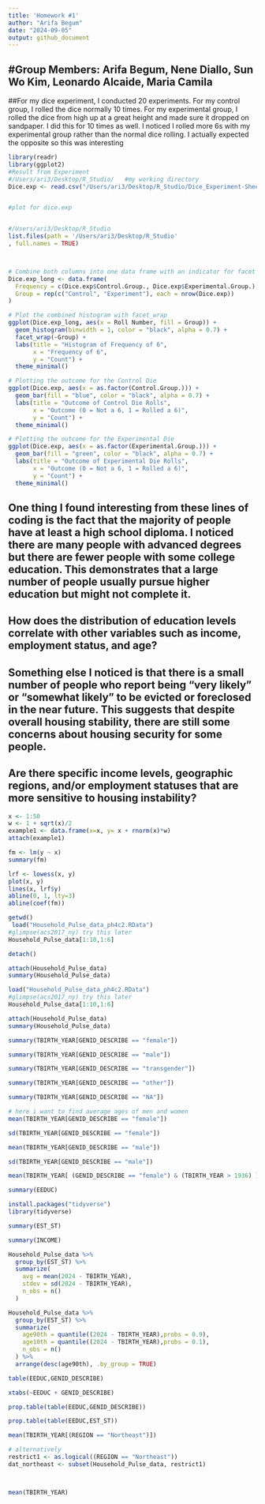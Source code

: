 ```yaml
---
title: 'Homework #1'
author: "Arifa Begum"
date: "2024-09-05"
output: github_document
---
```


#Group Members: Arifa Begum, Nene Diallo, Sun Wo Kim, Leonardo Alcaide, Maria Camila
---
  

##For my dice experiment, I conducted 20 experiments. For my control group, I rolled the dice normally 10 times. For my experimental group, I rolled the dice from high up at a great height and made sure it dropped on sandpaper. I did this for 10 times as well. I noticed I rolled more 6s with my experimental group rather than the normal dice rolling. I actually expected the opposite so this was interesting

```r
library(readr)
library(ggplot2)
#Result from Experiment
#/Users/ari3/Desktop/R_Studio/   #my working directory 
Dice.exp <- read.csv("/Users/ari3/Desktop/R_Studio/Dice_Experiment-Sheet1.csv")


#plot for dice.exp


#/Users/ari3/Desktop/R_Studio
list.files(path = '/Users/ari3/Desktop/R_Studio'  
, full.names = TRUE)



# Combine both columns into one data frame with an indicator for facet wrapping
Dice.exp_long <- data.frame(
  Frequency = c(Dice.exp$Control.Group., Dice.exp$Experimental.Group.),
  Group = rep(c("Control", "Experiment"), each = nrow(Dice.exp))
)

# Plot the combined histogram with facet_wrap
ggplot(Dice.exp_long, aes(x = Roll Number, fill = Group)) +
  geom_histogram(binwidth = 1, color = "black", alpha = 0.7) +
  facet_wrap(~Group) +
  labs(title = "Histogram of Frequency of 6",
       x = "Frequency of 6",
       y = "Count") +
  theme_minimal()

# Plotting the outcome for the Control Die
ggplot(Dice.exp, aes(x = as.factor(Control.Group.))) +
  geom_bar(fill = "blue", color = "black", alpha = 0.7) +
  labs(title = "Outcome of Control Die Rolls",
       x = "Outcome (0 = Not a 6, 1 = Rolled a 6)",
       y = "Count") +
  theme_minimal()

# Plotting the outcome for the Experimental Die
ggplot(Dice.exp, aes(x = as.factor(Experimental.Group.))) +
  geom_bar(fill = "green", color = "black", alpha = 0.7) +
  labs(title = "Outcome of Experimental Die Rolls",
       x = "Outcome (0 = Not a 6, 1 = Rolled a 6)",
       y = "Count") +
  theme_minimal()
```





## One thing I found interesting from these lines of coding is the fact that the majority of people have at least a high school diploma. I noticed there are many people with advanced degrees but there are fewer people with some college education. This demonstrates that a large number of people usually pursue higher education but might not complete it.
## How does the distribution of education levels correlate with other variables such as income, employment status, and age?

## Something else I noticed is that there is a small number of people who report being "very likely" or "somewhat likely" to be evicted or foreclosed in the near future. This suggests that despite overall housing stability, there are still some concerns about housing security for some people.
## Are there specific income levels, geographic regions, and/or employment statuses that are more sensitive to housing instability?

```r
x <- 1:50
w <- 1 + sqrt(x)/2
example1 <- data.frame(x=x, y= x + rnorm(x)*w)
attach(example1)
```

```r
fm <- lm(y ~ x)
summary(fm)
```
```r
lrf <- lowess(x, y)
plot(x, y)
lines(x, lrf$y)
abline(0, 1, lty=3)
abline(coef(fm))
```


```r
getwd()
 load("Household_Pulse_data_ph4c2.RData")
#glimpse(acs2017_ny) try this later
Household_Pulse_data[1:10,1:6]

detach()
```
```r
attach(Household_Pulse_data)
summary(Household_Pulse_data)
```

```r
load("Household_Pulse_data_ph4c2.RData")
#glimpse(acs2017_ny) try this later
Household_Pulse_data[1:10,1:6]
```

```r
attach(Household_Pulse_data)
summary(Household_Pulse_data)
```

```r
summary(TBIRTH_YEAR[GENID_DESCRIBE == "female"])
```

```r
summary(TBIRTH_YEAR[GENID_DESCRIBE == "male"])
```

```r
summary(TBIRTH_YEAR[GENID_DESCRIBE == "transgender"])
```

```r
summary(TBIRTH_YEAR[GENID_DESCRIBE == "other"])
```

```r
summary(TBIRTH_YEAR[GENID_DESCRIBE == "NA"])
```

```r
# here i want to find average ages of men and women
mean(TBIRTH_YEAR[GENID_DESCRIBE == "female"])
```

```r
sd(TBIRTH_YEAR[GENID_DESCRIBE == "female"])
```

```r
mean(TBIRTH_YEAR[GENID_DESCRIBE == "male"])
```

```r
sd(TBIRTH_YEAR[GENID_DESCRIBE == "male"])
```

```r
mean(TBIRTH_YEAR[ (GENID_DESCRIBE == "female") & (TBIRTH_YEAR > 1936) ]) 
```

```r
summary(EEDUC)
```
```r
install.packages("tidyverse")
library(tidyverse)
```

```r
summary(EST_ST)
```

```r
summary(INCOME)
```
```r
Household_Pulse_data %>%
  group_by(EST_ST) %>%
  summarize(
    avg = mean(2024 - TBIRTH_YEAR),
    stdev = sd(2024 - TBIRTH_YEAR), 
    n_obs = n()
  ) 
```

```r
Household_Pulse_data %>%
  group_by(EST_ST) %>%
  summarize(
    age90th = quantile((2024 - TBIRTH_YEAR),probs = 0.9),
    age10th = quantile((2024 - TBIRTH_YEAR),probs = 0.1), 
    n_obs = n()
  ) %>%
  arrange(desc(age90th), .by_group = TRUE)
```

```r
table(EEDUC,GENID_DESCRIBE)
```
```r
xtabs(~EEDUC + GENID_DESCRIBE)
```
```r
prop.table(table(EEDUC,GENID_DESCRIBE))
```
```r
prop.table(table(EEDUC,EST_ST))
```

```r
mean(TBIRTH_YEAR[(REGION == "Northeast")])
```

```r
# alternatively
restrict1 <- as.logical((REGION == "Northeast"))
dat_northeast <- subset(Household_Pulse_data, restrict1)



mean(TBIRTH_YEAR)
```

